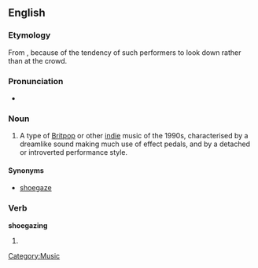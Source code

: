 ==English==
{{wikipedia}}

===Etymology===
From {{compound|shoe|gazing}}, because of the tendency of such performers to look down rather than at the crowd.

===Pronunciation===
* {{a|British}} {{IPA|/ˈʃuːgeɪzɪŋ/}}

===Noun===
{{en-noun|-}}

# {{British}} A type of [[Britpop]] or other [[indie]] music of the 1990s, characterised by a dreamlike sound making much use of effect pedals, and by a detached or introverted performance style.

====Synonyms====
*[[shoegaze]]

===Verb===
'''shoegazing'''

# {{present participle of|shoegaze}}

[[Category:Music]]